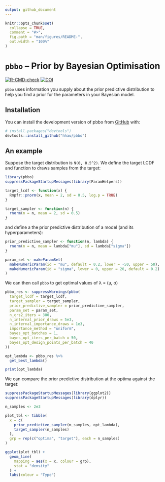 ```yaml
---
output: github_document
---
```


<!-- README.md is generated from README.Rmd. Please edit that file -->

```r
knitr::opts_chunk$set(
  collapse = TRUE,
  comment = "#>",
  fig.path = "man/figures/README-",
  out.width = "100%"
)
```

# `pbbo` -- Prior by Bayesian Optimisation

<!-- badges: start -->
[![R-CMD-check](https://github.com/hhau/pbbo/actions/workflows/R-CMD-check.yaml/badge.svg)](https://github.com/hhau/pbbo/actions/workflows/R-CMD-check.yaml)
[![DOI](https://zenodo.org/badge/470232798.svg)](https://zenodo.org/badge/latestdoi/470232798)
<!-- badges: end -->

`pbbo` uses information you supply about the prior predictive distribution to help you find a prior for the parameters in your Bayesian model.

## Installation

You can install the development version of pbbo from [GitHub](https://github.com/hhau/pbbbo) with:

```r
# install.packages("devtools")
devtools::install_github("hhau/pbbo")
```

## An example

Suppose the target distribution is `N(0, 0.5^2)`.
We define the target LCDF and function to draws samples from the target:

```r
library(pbbo)
suppressPackageStartupMessages(library(ParamHelpers))

target_lcdf <- function(x) {
  Rmpfr::pnorm(x, mean = 2, sd = 0.5, log.p = TRUE)
}

target_sampler <- function(n) {
  rnorm(n = n, mean = 2, sd = 0.5)
}
```
and define a the prior predictive distribution of a model (and its hyperparameters):

```r
prior_predictive_sampler <- function(n, lambda) {
  rnorm(n = n, mean = lambda["mu"], sd = lambda["sigma"])
}

param_set <- makeParamSet(
  makeNumericParam(id = "mu", default = 0.2, lower = -50, upper = 50),
  makeNumericParam(id = "sigma", lower = 0, upper = 20, default = 0.2)
)
```

We can then call `pbbo` to get optimal values of λ = (μ, σ)

```r
pbbo_res <- suppressWarnings(pbbo(
  target_lcdf = target_lcdf,
  target_sampler = target_sampler,
  prior_predictive_sampler = prior_predictive_sampler,
  param_set = param_set,
  n_crs2_iters = 300,
  n_internal_prior_draws = 5e3,
  n_internal_importance_draws = 1e3,
  importance_method = "uniform",
  bayes_opt_batches = 1,
  bayes_opt_iters_per_batch = 50,
  bayes_opt_design_points_per_batch = 40
))

opt_lambda <- pbbo_res %>%
  get_best_lambda()

print(opt_lambda)
```

We can compare the prior predictive distribution at the optima against the
target:

```r
suppressPackageStartupMessages(library(ggplot2))
suppressPackageStartupMessages(library(dplyr))

n_samples <- 2e3

plot_tbl <- tibble(
  x = c(
    prior_predictive_sampler(n_samples, opt_lambda),
    target_sampler(n_samples)
  ),
  grp = rep(c("optima", "target"), each = n_samples)
)

ggplot(plot_tbl) +
  geom_line(
    mapping = aes(x = x, colour = grp),
    stat = "density"
  ) +
  labs(colour = "Type")
```
